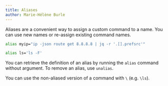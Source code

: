 ```yaml
---
title: Aliases
author: Marie-Hélène Burle
---
```


:::{.def}

Aliases are a convenient way to assign a custom command to a name. You can use new names or re-assign existing command names.

:::

```.bash
alias myip="ip -json route get 8.8.8.8 | jq -r '.[].prefsrc'"
```

```.bash
alias ls='ls -F'
```

You can retrieve the definition of an alias by running the `alias` command without argument. To remove an alias, use `unalias`.

You can use the non-aliased version of a command with `\` (e.g. `\ls`).
